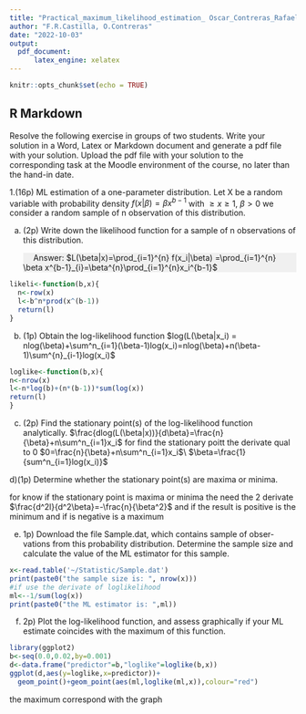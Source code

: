 ```yaml
---
title: "Practical_maximum_likelihood_estimation_ Oscar_Contreras_Rafael_Castilla"
author: "F.R.Castilla, O.Contreras"
date: "2022-10-03"
output: 
  pdf_document:
      latex_engine: xelatex
---
```


```r
knitr::opts_chunk$set(echo = TRUE)

```

## R Markdown

Resolve the following exercise in groups of two students. Write your solution in a Word, Latex or Markdown document and generate a pdf file with your solution. 
Upload the pdf file with your solution to the corresponding task at the Moodle environment of the course, no later than the hand-in date.

1.(16p) ML estimation of a one-parameter distribution. 
  Let X be a random variable with probability density
$f(x|\beta)=\beta x^{b-1}$ with $\geq x\geq1$, $\beta >0$
 we consider a random sample of n observation of this distribution.
 
 a) (2p) Write down the likelihood function for a sample of n observations of this distribution.
 <div style="background-color:#F0F0F0">
&emsp;<i class="fas fa-comment-dots"></i>
Answer: $L(\beta|x)=\prod_{i=1}^{n} f(x_i|\beta) =\prod_{i=1}^{n} \beta x^{b-1}_{i}=\beta^{n}\prod_{i=1}^{n}x_i^{b-1}$ 
&emsp;
</div>
```r
likeli<-function(b,x){
  n<-row(x)
  l<-b^n*prod(x^(b-1))  
  return(l)
}
```
b) (1p) Obtain the log-likelihood function
$log(L(\beta|x_i) = nlog(\beta)+\sum^n_{i=1}(\beta-1)log(x_i)=nlog(\beta)+n(\beta-1)\sum^{n}_{i-1}log(x_i)$
```r
loglike<-function(b,x){
n<-nrow(x)
l<-n*log(b)+(n*(b-1))*sum(log(x))
return(l)
}


```

c) (2p) Find the stationary point(s) of the log-likelihood function analytically.
$\frac{dlog(L(\beta|x))}{d\beta}=\frac{n}{\beta}+n\sum^n_{i=1}x_i$
for find the stationary poitt the derivate qual to 0
$0=\frac{n}{\beta}+n\sum^n_{i=1}x_i$\\
$\beta=\frac{1}{sum^n_{i=1}log(x_i)}$


d)(1p) Determine whether the stationary point(s) are maxima or minima.

for know if the stationary point is maxima or minima the need the 2 derivate
$\frac{d^2l}{d^2\beta}=-\frac{n}{\beta^2}$
and if the result is positive is the minimum and if is negative is a maximum

e) 1p) Download the file Sample.dat, which contains sample of obser-
vations from this probability distribution. Determine the sample size
and calculate the value of the ML estimator for this sample.

```r
x<-read.table('~/Statistic/Sample.dat')
print(paste0("the sample size is: ", nrow(x)))
#if use the derivate of loglikelihood
ml<--1/sum(log(x))
print(paste0("the ML estimator is: ",ml))

```

f) 2p) Plot the log-likelihood function, and assess graphically if your ML estimate coincides with the maximum of this function.

```r
library(ggplot2)
b<-seq(0.0,0.02,by=0.001)
d<-data.frame("predictor"=b,"loglike"=loglike(b,x))
ggplot(d,aes(y=loglike,x=predictor))+
  geom_point()+geom_point(aes(ml,loglike(ml,x)),colour="red")

```
the maximum correspond with the graph
            